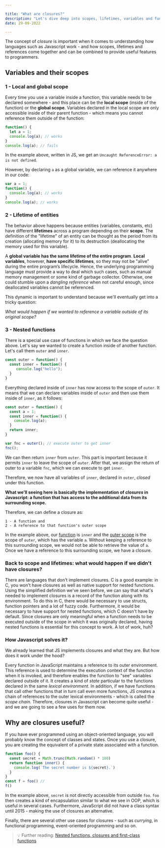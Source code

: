```yaml
---

title: "What are closures?"
description: "Let's dive deep into scopes, lifetimes, variables and functions"
date: 29-09-2022

---
```


The concept of _closure_ is important when it comes to understanding how languages such as Javascript work - and how scopes, lifetimes and references come together and can be combined to provide useful features to programmers.

## Variables and their scopes
### 1 - Local and global scope
Every time you use a variable inside a function, this variable needs to be declared somewhere - and this place can be the **local scope** (inside of the function) or the **global scope**.
Variables declared in the local scope are only accessible inside of their parent function - which means you cannot reference them outside of the function:
```javascript
function() {
  let a = 1;
  console.log(a); // works
}    
console.log(a); // fails
```
In the example above, written in JS, we get an `Uncaught ReferenceError: a is not defined`.

However, by declaring `a` as a global variable, we can reference it anywhere in our code:
```js
var a = 1;
function() {
  console.log(a); // works
}    
console.log(a); // works
```

### 2 - Lifetime of entities
The behavior above happens because entities (variables, constants, etc) have different **lifetimes** across a program depending on their **scope**. The definition of the "lifetime" of an entity can be thought as the period from its creation (allocating memory for it) to its destruction (deallocating the memory used for this variable).

A **global variable has the same lifetime of the entire program**. **Local variables**, however, **have specific lifetimes**, so they may not be "alive" during the entire program’s lifecycle. 
Hence, the underlying programming language must provide a way to deal which such cases, such as manual memory management or some kind of garbage collector. Otherwise, one could stumble upon a _dangling reference_ when not careful enough, since deallocated variables cannot be referenced.

This dynamic is important to understand because we'll eventually get into a tricky question:

_What would happen if we wanted to reference a variable outside of its original scope?_

### 3 - Nested functions
There is a special use case of functions in which we face the question above.
Let's say we wanted to create a function inside of another function. Let's call them `outer` and `inner`.

```js
const outer = function() {
  const inner = function() {
     console.log("hello");
  }
}
```

Everything declared inside of `inner` has now access to the scope of `outer`. 
It means that we can declare variables inside of `outer` and then use them inside of `inner`, as it follows:


```js
const outer = function() {
  const a = 1;
  const inner = function() {
    console.log(a);
  }
  return inner;
}

var fnc = outer(); // execute outer to get inner 
fnc();

```

We can then return `inner` from `outer`. This part is important because it permits `inner` to leave the scope of `outer`.
After that, we assign the return of outer to a variable `fnc`, which we can execute to get `inner`.

Therefore, we now have all variables of `inner`, declared in `outer`, _closed_ under this function. 

**What we'll seeing here is basically the implementation of _closures_ in Javascript: a function that has access to the additional data from its surrounding scope.**

Therefore, we can define a closure as:
```
1 - A function and
2 - A reference to that function's outer scope
```

In the example above, our <u>function</u> is `inner` and the <u>outer scope</u> is the scope of `outer`, which has the variable `a`. Without keeping a reference to this surrounding scope, we would not be able to retrieve the value of `a`. Once we have a reference to this surrounding scope, we have a closure.

### Back to scope and lifetimes: what would happen if we didn't have closures?
There are languages that don't implement closures. 
C is a good example: in C, you won't have closures as well as native support for nested functions. 
Using the simplified definition we've seen before, we can say that what's needed to implement closures is a record of the function along with its environment. 
To do this in C, there would be necessary to use structs, function pointers and a lot of fuzzy code. Furthermore, it would be necessary to have support for nested functions, which C doesn't have by default. Since closures are only meaningful when a function needs to be executed outside of the scope in which it was originally declared, having nested functions is essential for this concept to work.
A lot of work, huh?

### How Javascript solves it?
We already learned that JS implements closures and what they are. But how does it work under the hood?

Every function in JavaScript maintains a reference to its outer environment. This reference is used to determine the execution context of the function when it is invoked, and therefore enables the function to "see" variables declared outside of it.
It creates a kind of _state_ particular to the functions declared in the same _lexical environment_.
In addition, if we have functions that call other functions that in turn call even more functions, JS creates a chain of references to the outer lexical environments - which is called the _scope chain._ Therefore, closures in Javascript can become quite useful - and we are going to see a few uses for them now.

## Why are closures useful?

If you have ever programmed using an object-oriented language, you will probably know the concept of classes and states.
Once you use a closure, you are creating the equivalent of a private state associated with a function.
```js
function foo() {
  const secret = Math.trunc(Math.random() * 100)
  return function inner() {
    console.log(`The secret number is ${secret}.`)
  }
}
const f = foo() // 
f()
```

In the example above, `secret` is not directly accessible from outside `foo`. `foo` then creates a kind of encapsulation similar to what we see in OOP, which is useful in several cases. Furthermore, JavaScript did not have a class syntax until 2015 - making the use of closures an alternative.

Finally, there are several other use cases for closures - such as _currying_, in functional programming, event-oriented programming and so on.

> :bulb: Further reading: [Nested functions, closures and first-class functions](https://gist.github.com/wrongbyte/3b5f0b09706d818e24c5b18c4b2639cb)